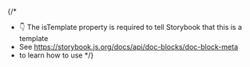 
{/*
  * 👇 The isTemplate property is required to tell Storybook that this is a template
  * See https://storybook.js.org/docs/api/doc-blocks/doc-block-meta
  * to learn how to use
*/}

<Meta isTemplate />

<Title />

# Default implementation

<Primary />

## Inputs

The component accepts the following inputs (props):

<Controls />

---

## Additional variations

Listed below are additional variations of the component.

<Stories />